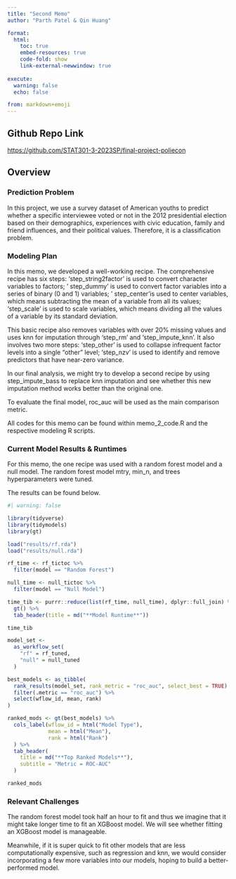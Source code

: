 ```yaml
---
title: "Second Memo"
author: "Parth Patel & Qin Huang"

format:
  html:
    toc: true
    embed-resources: true
    code-fold: show
    link-external-newwindow: true
    
execute:
  warning: false
  echo: false

from: markdown+emoji 
---
```


::: {.callout-tip icon=false}

## Github Repo Link

[https://github.com/STAT301-3-2023SP/final-project-poliecon](https://github.com/STAT301-3-2023SP/final-project-poliecon)

:::

## Overview

### Prediction Problem

In this project, we use a survey dataset of American youths to predict whether a specific interviewee voted or not in the 2012 presidential election based on their demographics, experiences with civic education, family and friend influences, and their political values. Therefore, it is a classification problem.

### Modeling Plan

In this memo, we developed a well-working recipe. The comprehensive recipe has six steps: 'step_string2factor' is used to convert character variables to factors; ' step_dummy' is used to convert factor variables into a series of binary (0 and 1) variables; ' step_center'is used to center variables, which means subtracting the mean of a variable from all its values;  'step_scale' is used to scale variables, which means dividing all the values of a variable by its standard deviation. 

This basic recipe also removes variables with over 20% missing values and uses knn for imputation through 'step_rm' and 'step_impute_knn'. It also involves two more steps: 'step_other' is used to collapse infrequent factor levels into a single "other" level; 'step_nzv' is used to identify and remove predictors that have near-zero variance. 

In our final analysis, we might try to develop a second recipe by using step_impute_bass to replace knn imputation and see whether this new imputation method works better than the original one. 

To evaluate the final model, roc_auc will be used as the main comparison metric.

All codes for this memo can be found within memo_2_code.R and the respective modeling R scripts.

### Current Model Results & Runtimes

For this memo, the one recipe was used with a random forest model and a null model. The random forest model mtry, min_n, and trees hyperparameters were tuned.

The results can be found below.

```r
#| warning: false

library(tidyverse)
library(tidymodels)
library(gt)

load("results/rf.rda")
load("results/null.rda")

rf_time <- rf_tictoc %>% 
  filter(model == "Random Forest")

null_time <- null_tictoc %>% 
  filter(model == "Null Model")

time_tib <- purrr::reduce(list(rf_time, null_time), dplyr::full_join) %>% 
  gt() %>% 
  tab_header(title = md("**Model Runtime**"))

time_tib

model_set <- 
  as_workflow_set(
    "rf" = rf_tuned,
    "null" = null_tuned
  )

best_models <- as_tibble(
  rank_results(model_set, rank_metric = "roc_auc", select_best = TRUE) %>% 
  filter(.metric == "roc_auc") %>% 
  select(wflow_id, mean, rank)
)

ranked_mods <- gt(best_models) %>% 
  cols_label(wflow_id = html("Model Type"),
             mean = html("Mean"),
             rank = html("Rank")
  ) %>% 
  tab_header(
    title = md("**Top Ranked Models**"),
    subtitle = "Metric = ROC-AUC"
  )

ranked_mods
```

### Relevant Challenges

The random forest model took half an hour to fit and thus we imagine that it might take longer time to fit an XGBoost model. We will see whether fitting an XGBoost model is manageable. 

Meanwhile, if it is super quick to fit other models that are less computationally expensive, such as regression and knn, we would consider incorporating a few more variables into our models, hoping to build a better-performed model. 